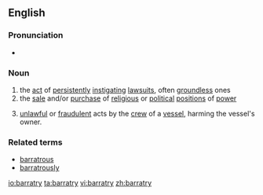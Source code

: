 {{wikipedia}}
==English==

===Pronunciation===
* {{IPA|/ˈbæɻəʧɻi/}}

===Noun===
{{en-noun|barratr|ies}}

# the [[act]] of [[persistently]] [[instigate|instigating]] [[lawsuit]]s, often [[groundless]] ones <br>
# the [[sale]] and/or [[purchase]] of [[religious]] or [[political]] [[position]]s of [[power]]
# {{context|admiralty|_|law}} [[unlawful]] or [[fraudulent]] acts by the [[crew]] of a [[vessel]], harming the vessel's owner.

===Related terms===
* [[barratrous]]
* [[barratrously]]

[[io:barratry]]
[[ta:barratry]]
[[vi:barratry]]
[[zh:barratry]]